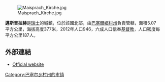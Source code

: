 [[Image:Maisprach_Kirche.jpg|right]]

'''邁斯普拉赫'''是[[瑞士|瑞士]]的城鎮，位於該國北部，由[[巴塞爾鄉村州|巴塞爾鄉村州]]負責管轄，面積5.07平方公里，海拔高度377米，2012年人口946，六成人口信奉[[基督教|基督教]]，人口密度每平方公里187人。

==外部連結==
* [http://www.maisprach.ch Official website] {{Wayback|url=http://www.maisprach.ch/ |date=20150311063449 }} {{de icon}}

{{Switzerland-geo-stub}}
[[Category:巴塞尔乡村州的市镇|Category:巴塞尔乡村州的市镇]]
